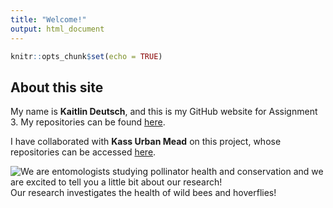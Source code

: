 ```yaml
---
title: "Welcome!"
output: html_document
---
```


```r
knitr::opts_chunk$set(echo = TRUE)
```

## About this site 
My name is **Kaitlin Deutsch**, and this is my GitHub website for Assignment 3. My repositories can be found [here](https://github.com/krdeutsch).
<br>

I have collaborated with **Kass Urban Mead** on this project, whose repositories can be accessed [here](https://github.com/Kass-UM). 


![We are entomologists studying pollinator health and conservation and we are excited to tell you a little bit about our research!](pollination-hero.png)
Our research investigates the health of wild bees and hoverflies! 
<br>
<br>
